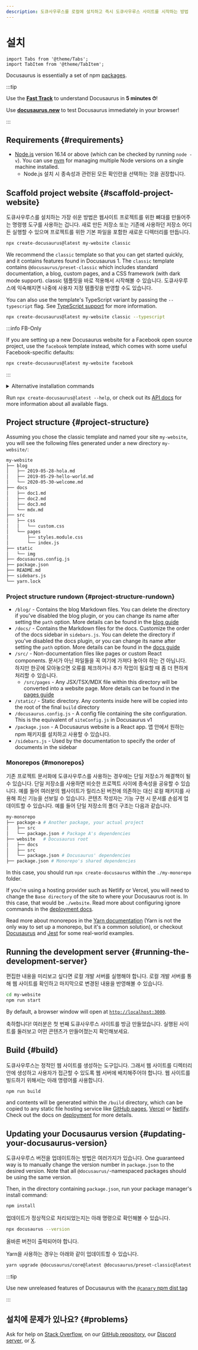 ```yaml
---
description: 도큐사우루스를 로컬에 설치하고 즉시 도큐사우루스 사이트를 시작하는 방법
---
```


# 설치

```mdx-code-block
import Tabs from '@theme/Tabs';
import TabItem from '@theme/TabItem';
```

Docusaurus is essentially a set of npm [packages](https://github.com/facebook/docusaurus/tree/main/packages).

:::tip

Use the **[Fast Track](introduction.mdx#fast-track)** to understand Docusaurus in **5 minutes ⏱**!

Use **[docusaurus.new](https://docusaurus.new)** to test Docusaurus immediately in your browser!

:::

## Requirements {#requirements}

- [Node.js](https://nodejs.org/en/download/) version 16.14 or above (which can be checked by running `node -v`). You can use [nvm](https://github.com/nvm-sh/nvm) for managing multiple Node versions on a single machine installed.
  - Node.js 설치 시 종속성과 관련된 모든 확인란을 선택하는 것을 권장합니다.

## Scaffold project website {#scaffold-project-website}

도큐사우루스를 설치하는 가장 쉬운 방법은 웹사이트 프로젝트를 위한 뼈대를 만들어주는 명령행 도구를 사용하는 겁니다. 새로 만든 저장소 또는 기존에 사용하던 저장소 어디든 실행할 수 있으며 프로젝트를 위한 기본 파일을 포함한 새로운 디렉터리를 만듭니다.

```bash
npx create-docusaurus@latest my-website classic
```

We recommend the `classic` template so that you can get started quickly, and it contains features found in Docusaurus 1. The `classic` template contains `@docusaurus/preset-classic` which includes standard documentation, a blog, custom pages, and a CSS framework (with dark mode support). classic 템플릿을 바로 적용해서 시작해볼 수 있습니다. 도큐사우루스에 익숙해지면 나중에 사용자 지정 템플릿을 반영할 수도 있습니다.

You can also use the template's TypeScript variant by passing the `--typescript` flag. See [TypeScript support](./typescript-support.mdx) for more information.

```bash
npx create-docusaurus@latest my-website classic --typescript
```

:::info FB-Only

If you are setting up a new Docusaurus website for a Facebook open source project, use the `facebook` template instead, which comes with some useful Facebook-specific defaults:

```bash
npx create-docusaurus@latest my-website facebook
```

:::

<details>
  <summary>Alternative installation commands</summary>

원하는 프로젝트 관리자를 사용해 새로운 프로젝트를 초기화할 수 있습니다.

```bash npm2yarn
npm init docusaurus
```

</details>

Run `npx create-docusaurus@latest --help`, or check out its [API docs](./api/misc/create-docusaurus.mdx) for more information about all available flags.

## Project structure {#project-structure}

Assuming you chose the classic template and named your site `my-website`, you will see the following files generated under a new directory `my-website/`:

```bash
my-website
├── blog
│   ├── 2019-05-28-hola.md
│   ├── 2019-05-29-hello-world.md
│   └── 2020-05-30-welcome.md
├── docs
│   ├── doc1.md
│   ├── doc2.md
│   ├── doc3.md
│   └── mdx.md
├── src
│   ├── css
│   │   └── custom.css
│   └── pages
│       ├── styles.module.css
│       └── index.js
├── static
│   └── img
├── docusaurus.config.js
├── package.json
├── README.md
├── sidebars.js
└── yarn.lock
```

### Project structure rundown {#project-structure-rundown}

- `/blog/` - Contains the blog Markdown files. You can delete the directory if you've disabled the blog plugin, or you can change its name after setting the `path` option. More details can be found in the [blog guide](blog.mdx)
- `/docs/` - Contains the Markdown files for the docs. Customize the order of the docs sidebar in `sidebars.js`. You can delete the directory if you've disabled the docs plugin, or you can change its name after setting the `path` option. More details can be found in the [docs guide](./guides/docs/docs-introduction.mdx)
- `/src/` - Non-documentation files like pages or custom React components. 문서가 아닌 파일들을 꼭 여기에 가져다 놓아야 하는 건 아닙니다. 하지만 한곳에 모아놓으면 오류를 체크하거나 추가 작업이 필요할 때 좀 더 편하게 처리할 수 있습니다.
  - `/src/pages` - Any JSX/TSX/MDX file within this directory will be converted into a website page. More details can be found in the [pages guide](guides/creating-pages.mdx)
- `/static/` - Static directory. Any contents inside here will be copied into the root of the final `build` directory
- `/docusaurus.config.js` - A config file containing the site configuration. This is the equivalent of `siteConfig.js` in Docusaurus v1
- `/package.json` - A Docusaurus website is a React app. 앱 안에서 원하는 npm 패키지를 설치하고 사용할 수 있습니다.
- `/sidebars.js` - Used by the documentation to specify the order of documents in the sidebar

### Monorepos {#monorepos}

기존 프로젝트 문서화에 도큐사우루스를 사용하는 경우에는 단일 저장소가 해결책이 될 수 있습니다. 단일 저장소를 사용하면 비슷한 프로젝트 사이에 종속성을 공유할 수 있습니다. 예를 들어 여러분의 웹사이트가 릴리스된 버전에 의존하는 대신 로컬 패키지를 사용해 최신 기능을 선보일 수 있습니다. 콘텐츠 작성자는 기능 구현 시 문서를 손쉽게 업데이트할 수 있습니다. 예를 들어 단일 저장소의 폴더 구조는 다음과 같습니다.

```bash
my-monorepo
├── package-a # Another package, your actual project
│   ├── src
│   └── package.json # Package A's dependencies
├── website   # Docusaurus root
│   ├── docs
│   ├── src
│   └── package.json # Docusaurus' dependencies
├── package.json # Monorepo's shared dependencies
```

In this case, you should run `npx create-docusaurus` within the `./my-monorepo` folder.

If you're using a hosting provider such as Netlify or Vercel, you will need to change the `Base directory` of the site to where your Docusaurus root is. In this case, that would be `./website`. Read more about configuring ignore commands in the [deployment docs](./deployment.mdx#deploying-to-netlify).

Read more about monorepos in the [Yarn documentation](https://yarnpkg.com/features/workspaces) (Yarn is not the only way to set up a monorepo, but it's a common solution), or checkout [Docusaurus](https://github.com/facebook/docusaurus) and [Jest](https://github.com/facebook/jest) for some real-world examples.

## Running the development server {#running-the-development-server}

편집한 내용을 미리보고 싶다면 로컬 개발 서버를 실행해야 합니다. 로컬 개발 서버를 통해 웹 사이트를 확인하고 마지막으로 변경된 내용을 반영해볼 수 있습니다.

```bash npm2yarn
cd my-website
npm run start
```

By default, a browser window will open at [`http://localhost:3000`](http://localhost:3000).

축하합니다! 여러분은 첫 번째 도큐사우루스 사이트를 방금 만들었습니다. 실행된 사이트를 둘러보고 어떤 콘텐츠가 만들어졌는지 확인해보세요.

## Build {#build}

도큐사우루스는 정적인 웹 사이트를 생성하는 도구입니다. 그래서 웹 사이트를 디렉터리 안에 생성하고 사용자가 접근할 수 있도록 웹 서버에 배치해주어야 합니다. 웹 사이트를 빌드하기 위해서는 아래 명령어를 사용합니다.

```bash npm2yarn
npm run build
```

and contents will be generated within the `/build` directory, which can be copied to any static file hosting service like [GitHub pages](https://pages.github.com/), [Vercel](https://vercel.com/) or [Netlify](https://www.netlify.com/). Check out the docs on [deployment](deployment.mdx) for more details.

## Updating your Docusaurus version {#updating-your-docusaurus-version}

도큐사우루스 버전을 업데이트하는 방법은 여러가지가 있습니다. One guaranteed way is to manually change the version number in `package.json` to the desired version. Note that all `@docusaurus/`-namespaced packages should be using the same version.


<UpgradeGuide />

Then, in the directory containing `package.json`, run your package manager's install command:

```bash npm2yarn
npm install
```

업데이트가 정상적으로 처리되었는지는 아래 명령으로 확인해볼 수 있습니다.

```bash
npx docusaurus --version
```

올바른 버전이 출력되어야 합니다.

Yarn을 사용하는 경우는 아래와 같이 업데이트할 수 있습니다.

```bash
yarn upgrade @docusaurus/core@latest @docusaurus/preset-classic@latest
```

:::tip

Use new unreleased features of Docusaurus with the [`@canary` npm dist tag](/community/canary)

:::

## 설치에 문제가 있나요? {#problems}

Ask for help on [Stack Overflow](https://stackoverflow.com/questions/tagged/docusaurus), on our [GitHub repository](https://github.com/facebook/docusaurus), our [Discord server](https://discordapp.com/invite/docusaurus), or [X](https://x.com/docusaurus).
